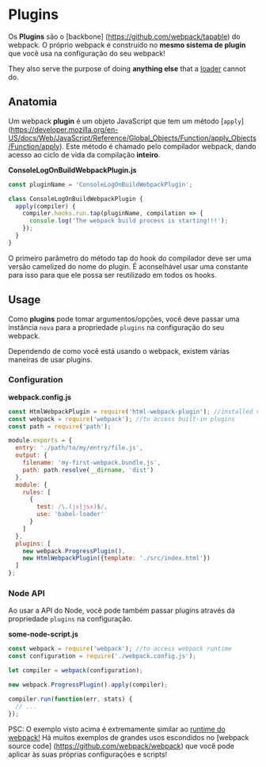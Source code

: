 # Plugins

Os __Plugins__ são o [backbone] (https://github.com/webpack/tapable) do webpack. O próprio webpack é construído no __mesmo sistema de plugin__ que você usa na configuração do seu webpack!

They also serve the purpose of doing __anything else__ that a [loader](/concepts/loaders) cannot do.


## Anatomia

Um webpack __plugin__ é um objeto JavaScript que tem um método [`apply`] (https://developer.mozilla.org/en-US/docs/Web/JavaScript/Reference/Global_Objects/Function/apply_Objects/Function/apply). Este método é chamado pelo compilador webpack, dando acesso ao ciclo de vida da compilação __inteiro__.


__ConsoleLogOnBuildWebpackPlugin.js__

```javascript
const pluginName = 'ConsoleLogOnBuildWebpackPlugin';

class ConsoleLogOnBuildWebpackPlugin {
  apply(compiler) {
    compiler.hooks.run.tap(pluginName, compilation => {
      console.log('The webpack build process is starting!!!');
    });
  }
}
```

O primeiro parâmetro do método tap do hook do compilador deve ser uma versão camelized do nome do plugin. É aconselhável usar uma constante para isso para que ele possa ser reutilizado em todos os hooks.

## Usage

Como __plugins__ pode tomar argumentos/opções, você deve passar uma instância `nova` para a propriedade `plugins` na configuração do seu webpack.

Dependendo de como você está usando o webpack, existem várias maneiras de usar plugins.



### Configuration

__webpack.config.js__

```javascript
const HtmlWebpackPlugin = require('html-webpack-plugin'); //installed via npm
const webpack = require('webpack'); //to access built-in plugins
const path = require('path');

module.exports = {
  entry: './path/to/my/entry/file.js',
  output: {
    filename: 'my-first-webpack.bundle.js',
    path: path.resolve(__dirname, 'dist')
  },
  module: {
    rules: [
      {
        test: /\.(js|jsx)$/,
        use: 'babel-loader'
      }
    ]
  },
  plugins: [
    new webpack.ProgressPlugin(),
    new HtmlWebpackPlugin({template: './src/index.html'})
  ]
};
```


### Node API

Ao usar a API do Node, você pode também passar plugins através da propriedade `plugins` na configuração.

__some-node-script.js__

```javascript
const webpack = require('webpack'); //to access webpack runtime
const configuration = require('./webpack.config.js');

let compiler = webpack(configuration);

new webpack.ProgressPlugin().apply(compiler);

compiler.run(function(err, stats) {
  // ...
});
```

PSC: O exemplo visto acima é extremamente similar ao [runtime do webpack!](https://github.com/webpack/webpack/blob/e7087ffeda7fa37dfe2ca70b5593c6e899629a2c/bin/webpack.js#L290-L292) Há muitos exemplos de grandes usos escondidos no [webpack source code] (https://github.com/webpack/webpack) que você pode aplicar às suas próprias configurações e scripts!